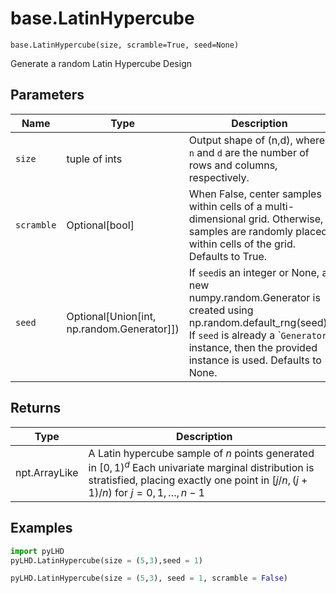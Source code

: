 # base.LatinHypercube { #pyLHD.base.LatinHypercube }

`base.LatinHypercube(size, scramble=True, seed=None)`

Generate a random Latin Hypercube Design

## Parameters

| Name       | Type                                           | Description                                                                                                                                                                                                     | Default    |
|------------|------------------------------------------------|-----------------------------------------------------------------------------------------------------------------------------------------------------------------------------------------------------------------|------------|
| `size`     | tuple of ints                                  | Output shape of (n,d), where `n` and `d` are the number of rows and columns, respectively.                                                                                                                      | _required_ |
| `scramble` | Optional\[bool\]                               | When False, center samples within cells of a multi-dimensional grid.  Otherwise, samples are randomly placed within cells of the grid. Defaults to True.                                                        | `True`     |
| `seed`     | Optional\[Union\[int, np.random.Generator\]\]) | If `seed`is an integer or None, a new numpy.random.Generator is created using np.random.default_rng(seed).  If `seed` is already a ``Generator` instance, then the provided instance is used. Defaults to None. | `None`     |

## Returns

| Type          | Description                                                                                                                                                                              |
|---------------|------------------------------------------------------------------------------------------------------------------------------------------------------------------------------------------|
| npt.ArrayLike | A Latin hypercube sample of $n$ points generated in $[0,1)^d$  Each univariate marginal distribution is stratisfied, placing exactly one point in  $[j/n,(j+1)/n)$ for $j=0,1,\dots,n-1$ |

## Examples



```python
import pyLHD
pyLHD.LatinHypercube(size = (5,3),seed = 1)
```
```python
pyLHD.LatinHypercube(size = (5,3), seed = 1, scramble = False)
```